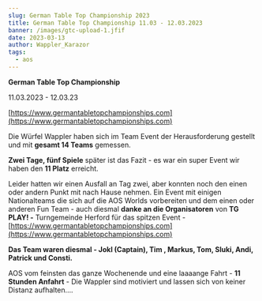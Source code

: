 ```yaml
---
slug: German Table Top Championship 2023
title: German Table Top Championship 11.03 - 12.03.2023
banner: /images/gtc-upload-1.jfif
date: 2023-03-13
author: Wappler_Karazor
tags:
  - aos
---
```

**German Table Top Championship**

11.03.2023 - 12.03.23

[https://www.germantabletopchampionships.com](https://www.germantabletopchampionships.com)

Die Würfel Wappler haben sich im Team Event der Herausforderung gestellt und mit **gesamt 14 Teams** gemessen.

**Zwei Tage, fünf Spiele** später ist das Fazit - es war ein super Event  wir haben den **11 Platz** erreicht.

Leider hatten wir einen Ausfall an Tag zwei, aber konnten noch den einen oder andern Punkt mit nach Hause nehmen. Ein Event mit einigen Nationalteams die sich auf die AOS Worlds vorbereiten und dem einen oder anderen Fun Team - auch diesmal **danke an die Organisatoren** von **TG PLAY! -** Turngemeinde Herford für das spitzen Event - [https://www.germantabletopchampionships.com](https://www.germantabletopchampionships.com)

**Das  Team waren diesmal - Jokl (Captain), Tim , Markus, Tom, Sluki, Andi, Patrick und Consti.**

AOS vom feinsten das ganze Wochenende und eine laaaange Fahrt - **11 Stunden Anfahrt** - Die Wappler sind motiviert und lassen sich von keiner Distanz  aufhalten….
